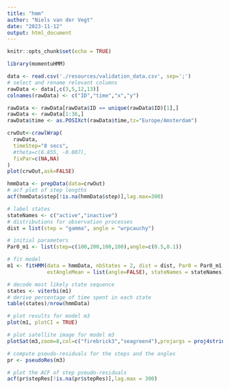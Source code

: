 ```yaml
---
title: "hmm"
author: "Niels van der Vegt"
date: "2023-11-12"
output: html_document
---
```


```r
knitr::opts_chunk$set(echo = TRUE)
```

```r
library(momentuHMM)
```

```r
data <- read.csv('./resources/validation_data.csv', sep=';')
# select and rename relevant columns
rawData <- data[,c(3,5,12,13)]
colnames(rawData) <- c("ID","time","x","y")

rawData <- rawData[rawData$ID == unique(rawData$ID)[1],]
rawData <- rawData[1:36,]
rawData$time <- as.POSIXct(rawData$time,tz="Europe/Amsterdam")

crwOut<-crawlWrap(
  rawData,
  timeStep="8 secs",
  #theta=c(6.855, -0.007),
  fixPar=c(NA,NA)
)
plot(crwOut,ask=FALSE)

hmmData <- prepData(data=crwOut)
# acf plot of step lengths
acf(hmmData$step[!is.na(hmmData$step)],lag.max=300)

# label states
stateNames <- c("active","inactive")
# distributions for observation processes
dist = list(step = "gamma", angle = "wrpcauchy")

# initial parameters
Par0_m1 <- list(step=c(100,200,100,100),angle=c(0.5,0.1))

# fit model
m1 <- fitHMM(data = hmmData, nbStates = 2, dist = dist, Par0 = Par0_m1, 
             estAngleMean = list(angle=FALSE), stateNames = stateNames)

# decode most likely state sequence
states <- viterbi(m1)
# derive percentage of time spent in each state
table(states)/nrow(hmmData)

# plot results for model m3
plot(m1, plotCI = TRUE)

# plot satellite image for model m3
plotSat(m3,zoom=8,col=c("firebrick3","seagreen4"),projargs = proj4string(utmcoord),ask=FALSE)

# compute pseudo-residuals for the steps and the angles
pr <- pseudoRes(m3)

# plot the ACF of step pseudo-residuals
acf(pr$stepRes[!is.na(pr$stepRes)],lag.max = 300)
```

